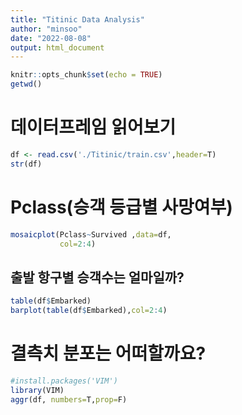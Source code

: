 ---
title: "Titinic Data Analysis"
author: "minsoo"
date: "2022-08-08"
output: html_document
---

```{r setup, include=FALSE}
knitr::opts_chunk$set(echo = TRUE) 
getwd()
```
# 데이터프레임 읽어보기



```{r }
df <- read.csv('./Titinic/train.csv',header=T)
str(df)
```
# Pclass(승객 등급별 사망여부)
```{r}
mosaicplot(Pclass~Survived ,data=df,
           col=2:4)
```

## 출발 항구별 승객수는 얼마일까?
```{r}
table(df$Embarked)
barplot(table(df$Embarked),col=2:4)

```
# 결측치 분포는 어떠할까요?
```{r}
#install.packages('VIM')
library(VIM)
aggr(df, numbers=T,prop=F)
```

